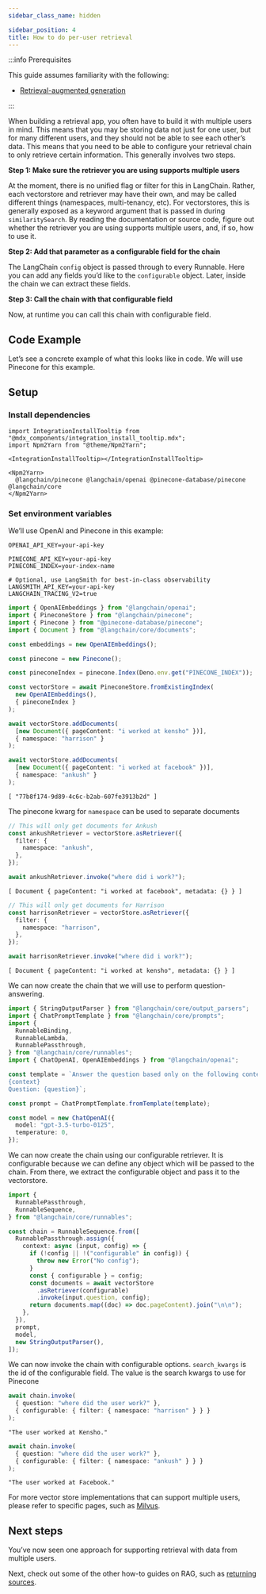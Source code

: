 ```yaml
---
sidebar_class_name: hidden

sidebar_position: 4
title: How to do per-user retrieval
---
```


:::info Prerequisites

This guide assumes familiarity with the following:

- [Retrieval-augmented generation](../../docs/tutorials/rag/)

:::

When building a retrieval app, you often have to build it with multiple
users in mind. This means that you may be storing data not just for one
user, but for many different users, and they should not be able to see
each other’s data. This means that you need to be able to configure your
retrieval chain to only retrieve certain information. This generally
involves two steps.

**Step 1: Make sure the retriever you are using supports multiple
users**

At the moment, there is no unified flag or filter for this in LangChain.
Rather, each vectorstore and retriever may have their own, and may be
called different things (namespaces, multi-tenancy, etc). For
vectorstores, this is generally exposed as a keyword argument that is
passed in during `similaritySearch`. By reading the documentation or
source code, figure out whether the retriever you are using supports
multiple users, and, if so, how to use it.

**Step 2: Add that parameter as a configurable field for the chain**

The LangChain `config` object is passed through to every Runnable. Here
you can add any fields you’d like to the `configurable` object. Later,
inside the chain we can extract these fields.

**Step 3: Call the chain with that configurable field**

Now, at runtime you can call this chain with configurable field.

## Code Example

Let’s see a concrete example of what this looks like in code. We will
use Pinecone for this example.

## Setup

### Install dependencies

```mdx-code-block
import IntegrationInstallTooltip from "@mdx_components/integration_install_tooltip.mdx";
import Npm2Yarn from "@theme/Npm2Yarn";

<IntegrationInstallTooltip></IntegrationInstallTooltip>

<Npm2Yarn>
  @langchain/pinecone @langchain/openai @pinecone-database/pinecone @langchain/core
</Npm2Yarn>
```

### Set environment variables

We’ll use OpenAI and Pinecone in this example:

```env
OPENAI_API_KEY=your-api-key

PINECONE_API_KEY=your-api-key
PINECONE_INDEX=your-index-name

# Optional, use LangSmith for best-in-class observability
LANGSMITH_API_KEY=your-api-key
LANGCHAIN_TRACING_V2=true
```

```typescript
import { OpenAIEmbeddings } from "@langchain/openai";
import { PineconeStore } from "@langchain/pinecone";
import { Pinecone } from "@pinecone-database/pinecone";
import { Document } from "@langchain/core/documents";

const embeddings = new OpenAIEmbeddings();

const pinecone = new Pinecone();

const pineconeIndex = pinecone.Index(Deno.env.get("PINECONE_INDEX"));

const vectorStore = await PineconeStore.fromExistingIndex(
  new OpenAIEmbeddings(),
  { pineconeIndex }
);

await vectorStore.addDocuments(
  [new Document({ pageContent: "i worked at kensho" })],
  { namespace: "harrison" }
);

await vectorStore.addDocuments(
  [new Document({ pageContent: "i worked at facebook" })],
  { namespace: "ankush" }
);
```

```text
[ "77b8f174-9d89-4c6c-b2ab-607fe3913b2d" ]
```

The pinecone kwarg for `namespace` can be used to separate documents

```typescript
// This will only get documents for Ankush
const ankushRetriever = vectorStore.asRetriever({
  filter: {
    namespace: "ankush",
  },
});

await ankushRetriever.invoke("where did i work?");
```

```text
[ Document { pageContent: "i worked at facebook", metadata: {} } ]
```

```typescript
// This will only get documents for Harrison
const harrisonRetriever = vectorStore.asRetriever({
  filter: {
    namespace: "harrison",
  },
});

await harrisonRetriever.invoke("where did i work?");
```

```text
[ Document { pageContent: "i worked at kensho", metadata: {} } ]
```

We can now create the chain that we will use to perform
question-answering.

```typescript
import { StringOutputParser } from "@langchain/core/output_parsers";
import { ChatPromptTemplate } from "@langchain/core/prompts";
import {
  RunnableBinding,
  RunnableLambda,
  RunnablePassthrough,
} from "@langchain/core/runnables";
import { ChatOpenAI, OpenAIEmbeddings } from "@langchain/openai";

const template = `Answer the question based only on the following context:
{context}
Question: {question}`;

const prompt = ChatPromptTemplate.fromTemplate(template);

const model = new ChatOpenAI({
  model: "gpt-3.5-turbo-0125",
  temperature: 0,
});
```

We can now create the chain using our configurable retriever. It is
configurable because we can define any object which will be passed to
the chain. From there, we extract the configurable object and pass it to
the vectorstore.

```typescript
import {
  RunnablePassthrough,
  RunnableSequence,
} from "@langchain/core/runnables";

const chain = RunnableSequence.from([
  RunnablePassthrough.assign({
    context: async (input, config) => {
      if (!config || !("configurable" in config)) {
        throw new Error("No config");
      }
      const { configurable } = config;
      const documents = await vectorStore
        .asRetriever(configurable)
        .invoke(input.question, config);
      return documents.map((doc) => doc.pageContent).join("\n\n");
    },
  }),
  prompt,
  model,
  new StringOutputParser(),
]);
```

We can now invoke the chain with configurable options. `search_kwargs`
is the id of the configurable field. The value is the search kwargs to
use for Pinecone

```typescript
await chain.invoke(
  { question: "where did the user work?" },
  { configurable: { filter: { namespace: "harrison" } } }
);
```

```text
"The user worked at Kensho."
```

```typescript
await chain.invoke(
  { question: "where did the user work?" },
  { configurable: { filter: { namespace: "ankush" } } }
);
```

```text
"The user worked at Facebook."
```

For more vector store implementations that can support multiple users,
please refer to specific pages, such as
[Milvus](../../docs/integrations/vectorstores/milvus).

## Next steps

You’ve now seen one approach for supporting retrieval with data from
multiple users.

Next, check out some of the other how-to guides on RAG, such as
[returning sources](../../docs/how_to/qa_sources).
